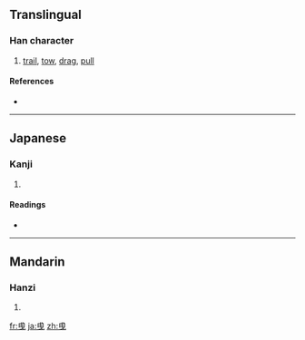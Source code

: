 {{also|曳}}
==Translingual==

===Han character===
{{Han char|rn=73|rad=曰|as=03|sn=7|four=|canj=戈中田心 (ILWP)}}

# [[trail]], [[tow]], [[drag]], [[pull]]

====References====
* {{Han ref|kx=0502.061|dkj=14284|dj=0874.050|hdz=21488.030|uh=66F5|ud=26357}}

----

==Japanese==

===Kanji===
{{ja-kanji|grade=|rs=曰03}}

# {{defn|Japanese}}

====Readings====
* {{ja-readings|on=[[えい]] (ei)|kun=[[ひく]] (hiku)}}

----

==Mandarin==

===Hanzi===
{{cmn-hanzi|pin=[[mán]] ([[man2]]), [[yè]] ([[ye4]])|wg=man<sup>2</sup>, yeh<sup>4</sup>}}

# {{defn|Mandarin}}

[[fr:曵]]
[[ja:曵]]
[[zh:曵]]